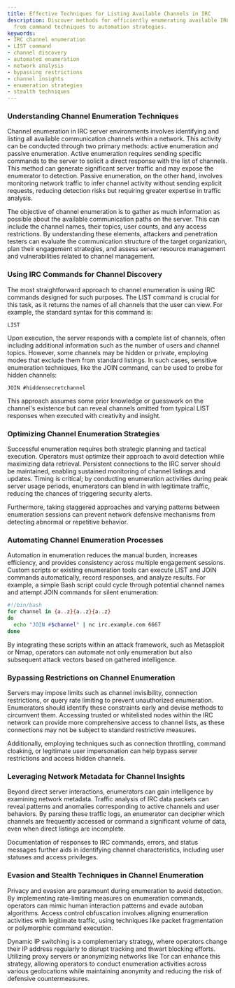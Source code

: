 ```yaml
---
title: Effective Techniques for Listing Available Channels in IRC
description: Discover methods for efficiently enumerating available IRC channels,
  from command techniques to automation strategies.
keywords:
- IRC channel enumeration
- LIST command
- channel discovery
- automated enumeration
- network analysis
- bypassing restrictions
- channel insights
- enumeration strategies
- stealth techniques
---
```


### Understanding Channel Enumeration Techniques

Channel enumeration in IRC server environments involves identifying and listing all available communication channels within a network. This activity can be conducted through two primary methods: active enumeration and passive enumeration. Active enumeration requires sending specific commands to the server to solicit a direct response with the list of channels. This method can generate significant server traffic and may expose the enumerator to detection. Passive enumeration, on the other hand, involves monitoring network traffic to infer channel activity without sending explicit requests, reducing detection risks but requiring greater expertise in traffic analysis.

The objective of channel enumeration is to gather as much information as possible about the available communication paths on the server. This can include the channel names, their topics, user counts, and any access restrictions. By understanding these elements, attackers and penetration testers can evaluate the communication structure of the target organization, plan their engagement strategies, and assess server resource management and vulnerabilities related to channel management.

### Using IRC Commands for Channel Discovery

The most straightforward approach to channel enumeration is using IRC commands designed for such purposes. The LIST command is crucial for this task, as it returns the names of all channels that the user can view. For example, the standard syntax for this command is:

```
LIST
```

Upon execution, the server responds with a complete list of channels, often including additional information such as the number of users and channel topics. However, some channels may be hidden or private, employing modes that exclude them from standard listings. In such cases, sensitive enumeration techniques, like the JOIN command, can be used to probe for hidden channels:

```
JOIN #hiddensecretchannel
```

This approach assumes some prior knowledge or guesswork on the channel's existence but can reveal channels omitted from typical LIST responses when executed with creativity and insight.

### Optimizing Channel Enumeration Strategies

Successful enumeration requires both strategic planning and tactical execution. Operators must optimize their approach to avoid detection while maximizing data retrieval. Persistent connections to the IRC server should be maintained, enabling sustained monitoring of channel listings and updates. Timing is critical; by conducting enumeration activities during peak server usage periods, enumerators can blend in with legitimate traffic, reducing the chances of triggering security alerts.

Furthermore, taking staggered approaches and varying patterns between enumeration sessions can prevent network defensive mechanisms from detecting abnormal or repetitive behavior.

### Automating Channel Enumeration Processes

Automation in enumeration reduces the manual burden, increases efficiency, and provides consistency across multiple engagement sessions. Custom scripts or existing enumeration tools can execute LIST and JOIN commands automatically, record responses, and analyze results. For example, a simple Bash script could cycle through potential channel names and attempt JOIN commands for silent enumeration:

```bash
#!/bin/bash
for channel in {a..z}{a..z}{a..z}
do
  echo "JOIN #$channel" | nc irc.example.com 6667
done
```

By integrating these scripts within an attack framework, such as Metasploit or Nmap, operators can automate not only enumeration but also subsequent attack vectors based on gathered intelligence.

### Bypassing Restrictions on Channel Enumeration

Servers may impose limits such as channel invisibility, connection restrictions, or query rate limiting to prevent unauthorized enumeration. Enumerators should identify these constraints early and devise methods to circumvent them. Accessing trusted or whitelisted nodes within the IRC network can provide more comprehensive access to channel lists, as these connections may not be subject to standard restrictive measures.

Additionally, employing techniques such as connection throttling, command cloaking, or legitimate user impersonation can help bypass server restrictions and access hidden channels.

### Leveraging Network Metadata for Channel Insights

Beyond direct server interactions, enumerators can gain intelligence by examining network metadata. Traffic analysis of IRC data packets can reveal patterns and anomalies corresponding to active channels and user behaviors. By parsing these traffic logs, an enumerator can decipher which channels are frequently accessed or command a significant volume of data, even when direct listings are incomplete.

Documentation of responses to IRC commands, errors, and status messages further aids in identifying channel characteristics, including user statuses and access privileges.

### Evasion and Stealth Techniques in Channel Enumeration

Privacy and evasion are paramount during enumeration to avoid detection. By implementing rate-limiting measures on enumeration commands, operators can mimic human interaction patterns and evade autoban algorithms. Access control obfuscation involves aligning enumeration activities with legitimate traffic, using techniques like packet fragmentation or polymorphic command execution.

Dynamic IP switching is a complementary strategy, where operators change their IP address regularly to disrupt tracking and thwart blocking efforts. Utilizing proxy servers or anonymizing networks like Tor can enhance this strategy, allowing operators to conduct enumeration activities across various geolocations while maintaining anonymity and reducing the risk of defensive countermeasures.